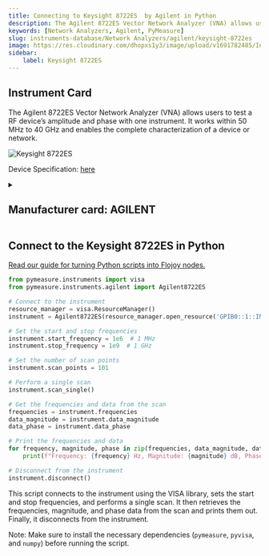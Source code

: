 ```yaml
---
title: Connecting to Keysight 8722ES  by Agilent in Python
description: The Agilent 8722ES Vector Network Analyzer (VNA) allows users to test a RF device’s amplitude and phase with one instrument. It works within 50 MHz to 40 GHz and enables the complete characterization of a device or network.
keywords: [Network Analyzers, Agilent, PyMeasure] 
slug: instruments-database/Network Analyzers/agilent/keysight-8722es 
image: https://res.cloudinary.com/dhopxs1y3/image/upload/v1691782485/Instruments/Network%20Analyzer/Keysight-8722ES/Keysight-8722ES.webp
sidebar:
    label: Keysight 8722ES 
---
```



## Instrument Card

The Agilent 8722ES Vector Network Analyzer (VNA) allows users to test a RF device’s amplitude and phase with one instrument. It works within 50 MHz to 40 GHz and enables the complete characterization of a device or network.



![Keysight 8722ES](https://res.cloudinary.com/dhopxs1y3/image/upload/v1691782485/Instruments/Network%20Analyzer/Keysight-8722ES/Keysight-8722ES.webp)

Device Specification: [here](https://www.keysight.com/us/en/assets/7018-06749/technical-overviews/5091-3645.pdf)

<details style={{ marginTop: "15px"}}>
<summary><h2 style={{display:'inline'}}>Manufacturer card: AGILENT</h2></summary>

![AGILENT](https://res.cloudinary.com/dhopxs1y3/image/upload/v1692126006/Instruments/Vendor%20Logos/Agilent.png)

Keysight Technologies, or Keysight, is an American company that manufactures electronics test and measurement equipment and software

- Headquarters: USA
- Yearly Revenue (millions, USD): 5420
- Vendor Website: [here](https://www.keysight.com/us/en/home.html)

</details>


<FeaturedInstrumentVideo category="NETWORK_ANALYZERS" />

## Connect to the Keysight 8722ES in Python

[Read our guide for turning Python scripts into Flojoy nodes.](https://docs.flojoy.ai/contribution/blocks/custom-flojoy-block/)



<Tabs>
<TabItem value="Flojoy" label="Flojoy" className="flojoy-instrument-tabs">

<SectionsCard category="NETWORK_ANALYZERS" manufacturer="Agilent"></SectionsCard>

</TabItem>
<TabItem value="PyMeasure" label="PyMeasure">


```python
from pymeasure.instruments import visa
from pymeasure.instruments.agilent import Agilent8722ES

# Connect to the instrument
resource_manager = visa.ResourceManager()
instrument = Agilent8722ES(resource_manager.open_resource('GPIB0::1::INSTR'))

# Set the start and stop frequencies
instrument.start_frequency = 1e6  # 1 MHz
instrument.stop_frequency = 1e9  # 1 GHz

# Set the number of scan points
instrument.scan_points = 101

# Perform a single scan
instrument.scan_single()

# Get the frequencies and data from the scan
frequencies = instrument.frequencies
data_magnitude = instrument.data_magnitude
data_phase = instrument.data_phase

# Print the frequencies and data
for frequency, magnitude, phase in zip(frequencies, data_magnitude, data_phase):
    print(f"Frequency: {frequency} Hz, Magnitude: {magnitude} dB, Phase: {phase} degrees")

# Disconnect from the instrument
instrument.disconnect()
```

This script connects to the instrument using the VISA library, sets the start and stop frequencies, and performs a single scan. It then retrieves the frequencies, magnitude, and phase data from the scan and prints them out. Finally, it disconnects from the instrument.

Note: Make sure to install the necessary dependencies (`pymeasure`, `pyvisa`, and `numpy`) before running the script.

</TabItem>
</Tabs>